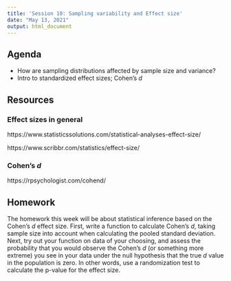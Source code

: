 ```yaml
---
title: 'Session 10: Sampling variability and Effect size'
date: "May 13, 2021"
output: html_document
---
```


## Agenda

* How are sampling distributions affected by sample size and variance?
* Intro to standardized effect sizes; Cohen's *d* 

## Resources

### Effect sizes in general

https://www.statisticssolutions.com/statistical-analyses-effect-size/

https://www.scribbr.com/statistics/effect-size/

### Cohen's *d*

https://rpsychologist.com/cohend/

## Homework
The homework this week will be about statistical inference based on the Cohen's *d* effect size. First, write a function to calculate Cohen's *d*, taking sample size into account when calculating the pooled standard deviation. Next, try out your function on data of your choosing, and assess the probability that you would observe the Cohen's *d* (or something more extreme) you see in your data under the null hypothesis that the true *d* value in the population is zero. In other words, use a randomization test to calculate the p-value for the effect size. 

